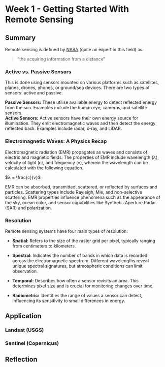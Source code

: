 # Week 1 - Getting Started With Remote Sensing

## Summary

Remote sensing is defined by [NASA](https://www.earthdata.nasa.gov/learn/backgrounders/remote-sensing) (quite an expert in this field) as:

> "the acquiring information from a distance"

### Active vs. Passive Sensors

This is done using sensors mounted on various platforms such as satellites, planes, drones, phones, or ground/sea devices. There are two types of sensors: active and passive.

**Passive Sensors:** These utilise available energy to detect reflected energy from the sun. Examples include the human eye, cameras, and satellite sensors.\
**Active Sensors:** Active sensors have their own energy source for illumination. They emit electromagnetic waves and then detect the energy reflected back. Examples include radar, x-ray, and LiDAR.

### Electromagnetic Waves: A Physics Recap

Electromagnetic radiation (EMR) propagates as waves and consists of electric and magnetic fields. The properties of EMR include wavelength (λ), velocity of light (c), and frequency (v), wherein the wavelength can be calculated with the following equation.

$λ = \frac{c}{v}$

EMR can be absorbed, transmitted, scattered, or reflected by surfaces and particles. Scattering types include Rayleigh, Mie, and non-selective scattering. EMR properties influence phenomena such as the appearance of the sky, ocean color, and sensor capabilities like Synthetic Aperture Radar (SAR) and polarization.

### Resolution

Remote sensing systems have four main types of resolution:

-   **Spatial:** Refers to the size of the raster grid per pixel, typically ranging from centimeters to kilometers.

-   **Spectral:** Indicates the number of bands in which data is recorded across the electromagnetic spectrum. Different wavelengths reveal unique spectral signatures, but atmospheric conditions can limit observation.

-   **Temporal:** Describes how often a sensor revisits an area. This determines pixel size and is crucial for monitoring changes over time.

-   **Radiometric:** Identifies the range of values a sensor can detect, influencing its sensitivity to small differences in energy.

## Application

### Landsat (USGS)

### Sentinel (Copernicus)

## Reflection

